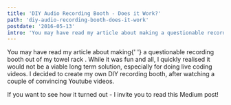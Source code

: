 ```yaml
---
title: 'DIY Audio Recording Booth - Does it Work?'
path: 'diy-audio-recording-booth-does-it-work'
postdate: '2016-05-13'
intro: 'You may have read my article about making a questionable recording booth out of my towel rack. While it was fun and all, I quickly realised it would not be a viable long term solution, especially for doing live coding videos.'
---
```



<IntroText>
  You may have read my article about making{' '}
  <Link to="/posts/my-very-first-screencast-taking-the-leap">
    a questionable recording booth out of my towel rack
  </Link>
  . While it was fun and all, I quickly realised it would not be a viable long
  term solution, especially for doing live coding videos. I decided to create my
  own DIY recording booth, after watching a couple of convincing Youtube videos.
</IntroText>

If you want to see how it turned out - I invite you to read this Medium post!
